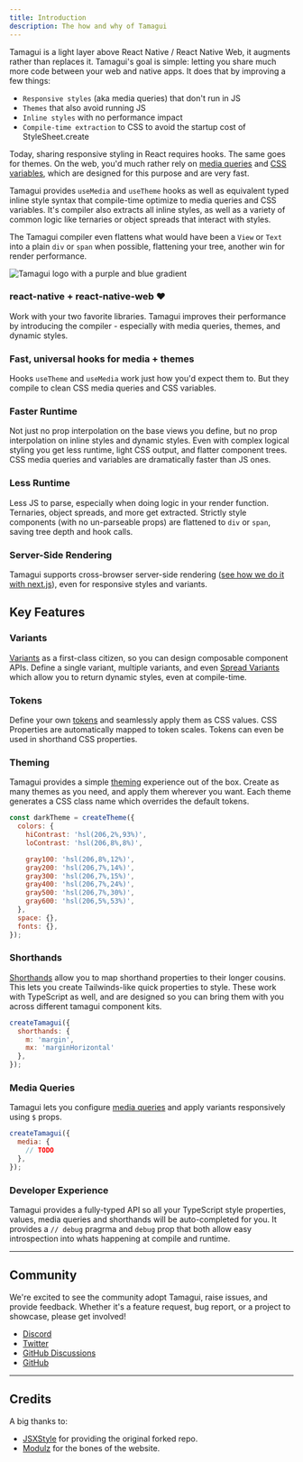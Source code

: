 ```yaml
---
title: Introduction
description: The how and why of Tamagui
---
```


Tamagui is a light layer above React Native / React Native Web, it augments rather than replaces it. Tamagui's goal is simple: letting you share much more code between your web and native apps. It does that by improving a few things:

- `Responsive styles` (aka media queries) that don't run in JS
- `Themes` that also avoid running JS
- `Inline styles` with no performance impact
- `Compile-time extraction` to CSS to avoid the startup cost of StyleSheet.create

Today, sharing responsive styling in React requires hooks. The same goes for themes. On the web, you'd much rather rely on [media queries](https://developer.mozilla.org/en-US/docs/Web/CSS/Media_Queries/Using_media_queries) and [CSS variables](https://developer.mozilla.org/en-US/docs/Web/CSS/Using_CSS_custom_properties), which are designed for this purpose and are very fast.

Tamagui provides `useMedia` and `useTheme` hooks as well as equivalent typed inline style syntax that compile-time optimize to media queries and CSS variables. It's compiler also extracts all inline styles, as well as a variety of common logic like ternaries or object spreads that interact with styles.

The Tamagui compiler even flattens what would have been a `View` or `Text` into a plain `div` or `span` when possible, flattening your tree, another win for render performance.

<Image alt="Tamagui logo with a purple and blue gradient" src="/docs-intro.svg" />

### react-native + react-native-web ❤️

Work with your two favorite libraries. Tamagui improves their performance by introducing the compiler - especially with media queries, themes, and dynamic styles.

### Fast, universal hooks for media + themes

Hooks `useTheme` and `useMedia` work just how you'd expect them to. But they compile to clean CSS media queries and CSS variables.

### Faster Runtime

Not just no prop interpolation on the base views you define, but no prop interpolation on inline styles and dynamic styles. Even with complex logical styling you get less runtime, light CSS output, and flatter component trees. CSS media queries and variables are dramatically faster than JS ones.

### Less Runtime

Less JS to parse, especially when doing logic in your render function. Ternaries, object spreads, and more get extracted. Strictly style components (with no un-parseable props) are flattened to `div` or `span`, saving tree depth and hook calls.

### Server-Side Rendering

Tamagui supports cross-browser server-side rendering ([see how we do it with next.js](https://github.com/tamagui/tamagui/tree/master/packages/site)), even for responsive styles and variants.

## Key Features

### Variants

[Variants](/docs/core/styled) as a first-class citizen, so you can design composable component APIs. Define a single variant, multiple variants, and even [Spread Variants](/docs/core/styled#spread-variants) which allow you to return dynamic styles, even at compile-time.

### Tokens

Define your own [tokens](/docs/intro/configuration) and seamlessly apply them as CSS values. CSS Properties are automatically mapped to token scales. Tokens can even be used in shorthand CSS properties.

### Theming

Tamagui provides a simple [theming](/docs/theming) experience out of the box. Create as many themes as you need, and apply them wherever you want. Each theme generates a CSS class name which overrides the default tokens.

```jsx
const darkTheme = createTheme({
  colors: {
    hiContrast: 'hsl(206,2%,93%)',
    loContrast: 'hsl(206,8%,8%)',

    gray100: 'hsl(206,8%,12%)',
    gray200: 'hsl(206,7%,14%)',
    gray300: 'hsl(206,7%,15%)',
    gray400: 'hsl(206,7%,24%)',
    gray500: 'hsl(206,7%,30%)',
    gray600: 'hsl(206,5%,53%)',
  },
  space: {},
  fonts: {},
});
```

### Shorthands

[Shorthands](/docs/utils) allow you to map shorthand properties to their longer cousins. This lets you create Tailwinds-like quick properties to style. These work with TypeScript as well, and are designed so you can bring them with you across different tamagui component kits.

```jsx
createTamagui({
  shorthands: {
    m: 'margin',
    mx: 'marginHorizontal'
  },
});
```

### Media Queries

Tamagui lets you configure [media queries](/docs/responsive-styles) and apply variants responsively using `$` props.

```jsx
createTamagui({
  media: {
    // TODO
  },
});
```

### Developer Experience

Tamagui provides a fully-typed API so all your TypeScript style properties, values, media queries and shorthands will be auto-completed for you. It provides a `// debug` pragrma and `debug` prop that both allow easy introspection into whats happening at compile and runtime.

---

## Community

We're excited to see the community adopt Tamagui, raise issues, and provide feedback. Whether it's a feature request, bug report, or a project to showcase, please get involved!

- [Discord](https://discord.gg/uUtvv6GM)
- [Twitter](https://twitter.com/tamagui_dev)
- [GitHub Discussions](https://github.com/tamagui/tamagui/discussions)
- [GitHub](https://github.com/tamagui/tamagui)

---

## Credits

A big thanks to:

- [JSXStyle](https://github.com/jsxstyle/jsxstyle) for providing the original forked repo.
- [Modulz](https://github.com/modulz) for the bones of the website.
